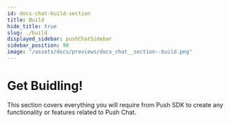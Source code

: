 ```yaml
---
id: docs-chat-build-section
title: Build
hide_title: true
slug: ./build
displayed_sidebar: pushChatSidebar
sidebar_position: 90
image: "/assets/docs/previews/docs_chat__section--build.png"
---
```


# Get Buidling!

This section covers everything you will require from Push SDK to create any functionality or features related to Push Chat.

<head>
  <title>Build section | Push Chat | Push Documentation</title>
</head>


<DocCardList />
